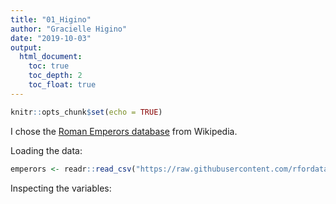 ```yaml
---
title: "01_Higino"
author: "Gracielle Higino"
date: "2019-10-03"
output:
  html_document:
    toc: true
    toc_depth: 2
    toc_float: true
---
```


```r
knitr::opts_chunk$set(echo = TRUE)
```

I chose the [Roman Emperors database](https://github.com/rfordatascience/tidytuesday/tree/master/data/2019/2019-08-13) from Wikipedia.

Loading the data:
```r
emperors <- readr::read_csv("https://raw.githubusercontent.com/rfordatascience/tidytuesday/master/data/2019/2019-08-13/emperors.csv")
```

Inspecting the variables:
```r

```

